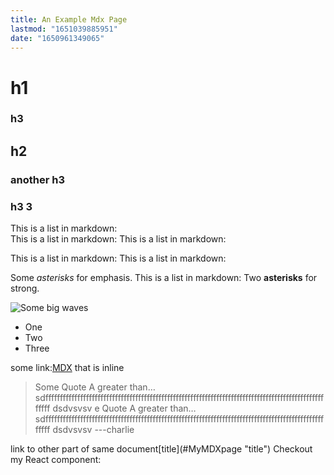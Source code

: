 ```yaml
---
title: An Example Mdx Page
lastmod: "1651039885951"
date: "1650961349065"
---
```



# h1

### h3

## h2

### another h3

### h3 3

This is a list in markdown:\
This is a list in markdown:
This is a list in markdown:

This is a list in markdown:
This is a list in markdown:

Some _asterisks_ for emphasis.
This is a list in markdown:
Two **asterisks** for strong.

![Some big waves](/wave_1920X1261.jpg "big wave image")

- One
- Two
- Three

some link:[MDX](https://mdxjs.com "title") that is inline

> Some Quote A greater than…sdfffffffffffffffffffffffffffffffffffffffffffffffffffffffffffffffffffffffffffffffffffffffffffffffffffff
> dsdvsvsv
> e Quote A greater than…sdfffffffffffffffffffffffffffffffffffffffffffffffffffffffffffffffffffffffffffffffffffffffffffffffffffff
> dsdvsvsv
> ---charlie

<TableOfContent H1 H2 H3 />
link to other part of same document[title](#MyMDXpage "title") Checkout my React
component:

<SearchBox />
